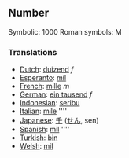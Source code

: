 ==Number==

Symbolic: 1000
Roman symbols: M 

===Translations===

*[[Dutch]]: [[duizend]] ''f''
*[[Esperanto]]: [[mil]]
*[[French]]: [[mille]] ''m''
*[[German]]: [[ein tausend]] ''f''
*[[Indonesian]]: [[seribu]]
*[[Italian]]: [[mile]] ''''
*[[Japanese]]: [[千]] ([[せん]], sen)
*[[Spanish]]: [[mil]] ''''
*[[Turkish]]: [[bin]]
*[[Welsh]]: [[mil]]